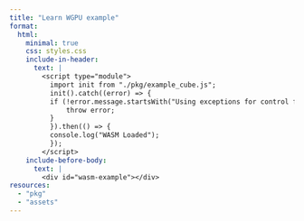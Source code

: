 ```yaml
---
title: "Learn WGPU example"
format:
  html:
    minimal: true
    css: styles.css
    include-in-header:
      text: |
        <script type="module">
          import init from "./pkg/example_cube.js";
          init().catch((error) => {
          if (!error.message.startsWith("Using exceptions for control flow, don't mind me. This isn't actually an error!")) {
              throw error;
          }
          }).then(() => {
          console.log("WASM Loaded");
          });
        </script>
    include-before-body:
      text: |
        <div id="wasm-example"></div>
resources:
  - "pkg"
  - "assets"
---
```

